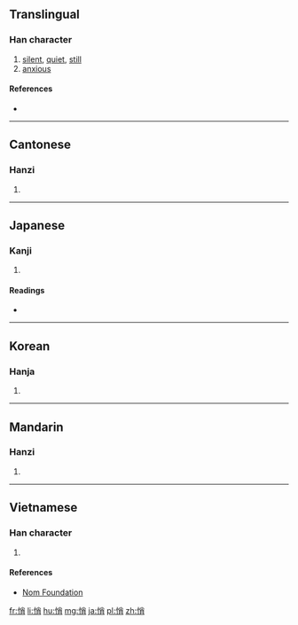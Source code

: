 ==Translingual==

===Han character===
{{Han char|rn=61|rad=心|as=07|sn=10|four=9902<sub>7</sub>|canj=心火月 (PFB)|ids=⿰[[忄]][[肖]]}}

# [[silent]], [[quiet]], [[still]]
# [[anxious]]

====References====
* {{Han ref|kx=0386.240|dkj=10627|dj=0718.240|hdz=42303.130|uh=6084|ud=24708|bh=AEA8|bd=44712}}

----

==Cantonese==

===Hanzi===
{{yue-hanzi|jyut=[[ciu2]], [[ciu5]]|y=chiu2, chiu5}}

# {{defn|lang=yue|sort=心07}}

----

==Japanese==

===Kanji===
{{ja-kanji|grade=|rs=心07}}

# {{defn|lang=ja|sort=心07}}

====Readings====
* {{ja-readings|on=[[しょう]] (shō)|kun=[[うれえる]] (ureeru)}}

----

==Korean==

===Hanja===
{{ko-hanja|hangeul=초|eumhun=|rv=cho|mr=ch'o|y=cho}}

# {{defn|lang=ko|sort=心07}}

----

==Mandarin==

===Hanzi===
{{cmn-hanzi|pin=[[qiāo]] ([[qiao1]])|wg=ch'iao<sup>1</sup>}}

# {{defn|lang=cmn|sort=心07}}

----

==Vietnamese==

===Han character===
{{vi-readings|rs=心07| hanviet = [[tiếu]], [[tiêu]], [[tẹo]], [[tiễu]], [[tịu]]}}

# {{defn|lang=vi|sort=心07}}

====References====
*[http://nomfoundation.org/common/nom_details.php?codepoint=6084 Nom Foundation]

[[fr:悄]]
[[li:悄]]
[[hu:悄]]
[[mg:悄]]
[[ja:悄]]
[[pl:悄]]
[[zh:悄]]